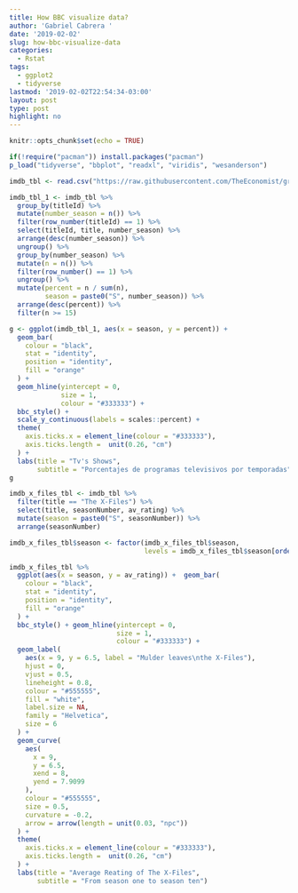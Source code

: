 ```yaml
---
title: How BBC visualize data?
author: 'Gabriel Cabrera '
date: '2019-02-02'
slug: how-bbc-visualize-data
categories:
  - Rstat
tags:
  - ggplot2
  - tidyverse
lastmod: '2019-02-02T22:54:34-03:00'
layout: post
type: post
highlight: no
---
```


```r
knitr::opts_chunk$set(echo = TRUE)
```

```r
if(!require("pacman")) install.packages("pacman")
p_load("tidyverse", "bbplot", "readxl", "viridis", "wesanderson")
```

```r
imdb_tbl <- read.csv("https://raw.githubusercontent.com/TheEconomist/graphic-detail-data/master/data/2018-11-24_tv-ratings/IMDb_Economist_tv_ratings.csv")
```

```r
imdb_tbl_1 <- imdb_tbl %>%
  group_by(titleId) %>%
  mutate(number_season = n()) %>%
  filter(row_number(titleId) == 1) %>%
  select(titleId, title, number_season) %>%
  arrange(desc(number_season)) %>%
  ungroup() %>%
  group_by(number_season) %>%
  mutate(n = n()) %>%
  filter(row_number() == 1) %>%
  ungroup() %>%
  mutate(percent = n / sum(n),
         season = paste0("S", number_season)) %>%
  arrange(desc(percent)) %>%
  filter(n >= 15)
```

```r
g <- ggplot(imdb_tbl_1, aes(x = season, y = percent)) +
  geom_bar(
    colour = "black",
    stat = "identity",
    position = "identity",
    fill = "orange"
  ) +
  geom_hline(yintercept = 0,
             size = 1,
             colour = "#333333") +
  bbc_style() +
  scale_y_continuous(labels = scales::percent) +
  theme(
    axis.ticks.x = element_line(colour = "#333333"),
    axis.ticks.length =  unit(0.26, "cm")
  ) +
  labs(title = "Tv's Shows",
       subtitle = "Porcentajes de programas televisivos por temporadas")
g
``` 

```r
imdb_x_files_tbl <- imdb_tbl %>%
  filter(title == "The X-Files") %>% 
  select(title, seasonNumber, av_rating) %>%
  mutate(season = paste0("S", seasonNumber)) %>%
  arrange(seasonNumber) 

imdb_x_files_tbl$season <- factor(imdb_x_files_tbl$season,
                                  levels = imdb_x_files_tbl$season[order(imdb_x_files_tbl$seasonNumber)])

imdb_x_files_tbl %>%
  ggplot(aes(x = season, y = av_rating)) +  geom_bar(
    colour = "black",
    stat = "identity",
    position = "identity", 
    fill = "orange" 
  ) +
  bbc_style() + geom_hline(yintercept = 0,
                           size = 1,
                           colour = "#333333") +
  geom_label(
    aes(x = 9, y = 6.5, label = "Mulder leaves\nthe X-Files"),
    hjust = 0,
    vjust = 0.5,
    lineheight = 0.8,
    colour = "#555555",
    fill = "white",
    label.size = NA,
    family = "Helvetica",
    size = 6
  ) +
  geom_curve(
    aes(
      x = 9,
      y = 6.5,
      xend = 8,
      yend = 7.9099
    ),
    colour = "#555555",
    size = 0.5,
    curvature = -0.2,
    arrow = arrow(length = unit(0.03, "npc"))
  ) +
  theme(
    axis.ticks.x = element_line(colour = "#333333"),
    axis.ticks.length =  unit(0.26, "cm")
  ) +
  labs(title = "Average Reating of The X-Files",
       subtitle = "From season one to season ten")
```


